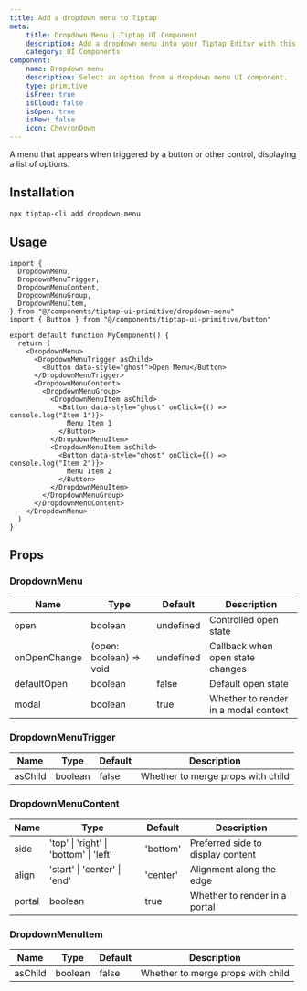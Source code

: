 ```yaml
---
title: Add a dropdown menu to Tiptap
meta:
    title: Dropdown Menu | Tiptap UI Component
    description: Add a dropdown menu into your Tiptap Editor with this UI Component. More in the docs!
    category: UI Components
component:
    name: Dropdown menu
    description: Select an option from a dropdown menu UI component.
    type: primitive
    isFree: true
    isCloud: false
    isOpen: true
    isNew: false
    icon: ChevronDown
---
```



A menu that appears when triggered by a button or other control, displaying a list of options.


<CodeDemo isSmall src="https://template.tiptap.dev/preview/tiptap-ui-primitive/dropdown-menu" />

## Installation

```bash
npx tiptap-cli add dropdown-menu
```

## Usage

```tsx
import {
  DropdownMenu,
  DropdownMenuTrigger,
  DropdownMenuContent,
  DropdownMenuGroup,
  DropdownMenuItem,
} from "@/components/tiptap-ui-primitive/dropdown-menu"
import { Button } from "@/components/tiptap-ui-primitive/button"

export default function MyComponent() {
  return (
    <DropdownMenu>
      <DropdownMenuTrigger asChild>
        <Button data-style="ghost">Open Menu</Button>
      </DropdownMenuTrigger>
      <DropdownMenuContent>
        <DropdownMenuGroup>
          <DropdownMenuItem asChild>
            <Button data-style="ghost" onClick={() => console.log("Item 1")}>
              Menu Item 1
            </Button>
          </DropdownMenuItem>
          <DropdownMenuItem asChild>
            <Button data-style="ghost" onClick={() => console.log("Item 2")}>
              Menu Item 2
            </Button>
          </DropdownMenuItem>
        </DropdownMenuGroup>
      </DropdownMenuContent>
    </DropdownMenu>
  )
}
```

## Props

### DropdownMenu

| Name         | Type                    | Default   | Description                          |
| ------------ | ----------------------- | --------- | ------------------------------------ |
| open         | boolean                 | undefined | Controlled open state                |
| onOpenChange | (open: boolean) => void | undefined | Callback when open state changes     |
| defaultOpen  | boolean                 | false     | Default open state                   |
| modal        | boolean                 | true      | Whether to render in a modal context |

### DropdownMenuTrigger

| Name    | Type    | Default | Description                       |
| ------- | ------- | ------- | --------------------------------- |
| asChild | boolean | false   | Whether to merge props with child |

### DropdownMenuContent

| Name   | Type                                   | Default  | Description                       |
| ------ | -------------------------------------- | -------- | --------------------------------- |
| side   | 'top' \| 'right' \| 'bottom' \| 'left' | 'bottom' | Preferred side to display content |
| align  | 'start' \| 'center' \| 'end'           | 'center' | Alignment along the edge          |
| portal | boolean                                | true     | Whether to render in a portal     |

### DropdownMenuItem

| Name    | Type    | Default | Description                       |
| ------- | ------- | ------- | --------------------------------- |
| asChild | boolean | false   | Whether to merge props with child |